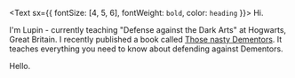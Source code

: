 
<Text sx={{ fontSize: [4, 5, 6], fontWeight: `bold`, color: `heading` }}>
  Hi.
</Text>

I'm Lupin - currently teaching "Defense against the Dark Arts" at Hogwarts, Great Britain. I recently published a book called [Those nasty Dementors](https://www.lekoarts.de).
It teaches everything you need to know about defending against Dementors.

Hello.
